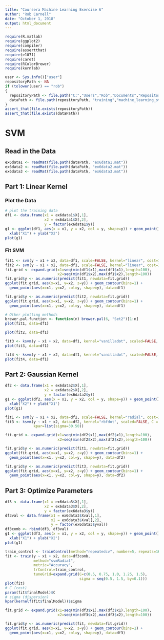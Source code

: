 ```yaml
---
title: "Coursera Machine Learning Exercise 6"
author: "Rob Carnell"
date: "October 1, 2018"
output: html_document
---
```


```r
require(R.matlab)
require(ggplot2)
require(compiler)
require(assertthat)
require(e1071)
require(caret)
require(RColorBrewer)
require(kernlab)

user <- Sys.info()["user"]
repositoryPath <- NA
if (tolower(user) == "rob")
{
  repositoryPath <- file.path("C:","Users","Rob","Documents","Repositories")
  dataPath <- file.path(repositoryPath, "training","machine_learning_standford_u","ex6","data")
}
assert_that(file.exists(repositoryPath))
assert_that(file.exists(dataPath))

```

# SVM

## Read in the Data

```r
ex6data1 <- readMat(file.path(dataPath, "ex6data1.mat"))
ex6data2 <- readMat(file.path(dataPath, "ex6data2.mat"))
ex6data3 <- readMat(file.path(dataPath, "ex6data3.mat"))
```

## Part 1: Linear Kernel 

### Plot the Data

```r
# plot the training data
df1 <- data.frame(x1 = ex6data1$X[,1], 
                  x2 = ex6data1$X[,2],
                  y = factor(ex6data1$y))
g1 <- ggplot(df1, aes(x = x1, y = x2, col = y, shape=y)) + geom_point() +
  xlab("X1") + ylab("X2")
plot(g1)
```

### Fit SVM

```r
fit1 <- svm(y ~ x1 + x2, data=df1, scale=FALSE, kernel="linear", cost=1)
fit2 <- svm(y ~ x1 + x2, data=df1, scale=FALSE, kernel="linear", cost=100)
fit.grid <- expand.grid(x1=seq(min(df1$x1),max(df1$x1),length=100),
                        x2=seq(min(df1$x2),max(df1$x2),length=100))
fit.grid$y <- as.numeric(predict(fit1, newdata=fit.grid))
ggplot(fit.grid, aes(x=x1, y=x2, z=y)) + geom_contour(bins=1) +
  geom_point(aes(x=x1, y=x2, col=y, shape=y), data=df1)

fit.grid$y <- as.numeric(predict(fit2, newdata=fit.grid))
ggplot(fit.grid, aes(x=x1, y=x2, z=y)) + geom_contour(bins=1) +
  geom_point(aes(x=x1, y=x2, col=y, shape=y), data=df1)

# Other plotting methods
brewer.pal.function <- function(n) brewer.pal(6, "Set2")[1:n]
plot(fit1, data=df1)

plot(fit2, data=df1)

fit3 <- ksvm(y ~ x1 + x2, data=df1, kernel="vanilladot", scaled=FALSE, C = 1)
plot(fit3, data=df1)

fit4 <- ksvm(y ~ x1 + x2, data=df1, kernel="vanilladot", scaled=FALSE, C = 100)
plot(fit4, data=df1)
```

## Part 2: Gaussian Kernel

```r
df2 <- data.frame(x1 = ex6data2$X[,1], 
                  x2 = ex6data2$X[,2],
                  y = factor(ex6data2$y))
g1 <- ggplot(df2, aes(x = x1, y = x2, col = y, shape=y)) + geom_point() +
  xlab("X2") + ylab("X1")
plot(g1)

fit1 <- svm(y ~ x1 + x2, data=df2, scale=FALSE, kernel="radial", cost=1, gamma=30)
fit3 <- ksvm(y ~ x1 + x2, data=df2, kernel="rbfdot", scaled=FALSE, C = 1,
             kpar=list(sigma=30.50))

fit.grid <- expand.grid(x1=seq(min(df2$x1),max(df2$x1),length=100),
                        x2=seq(min(df2$x2),max(df2$x2),length=100))

fit.grid$y <- as.numeric(predict(fit1, newdata=fit.grid))
ggplot(fit.grid, aes(x=x1, y=x2, z=y)) + geom_contour(bins=1) +
  geom_point(aes(x=x1, y=x2, col=y, shape=y), data=df2)

fit.grid$y <- as.numeric(predict(fit3, newdata=fit.grid))
ggplot(fit.grid, aes(x=x1, y=x2, z=y)) + geom_contour(bins=1) +
  geom_point(aes(x=x1, y=x2, col=y, shape=y), data=df2)

```

## Part 3: Optimize Parameters

```r
df3 <- data.frame(x1 = ex6data3$X[,1], 
                  x2 = ex6data3$X[,2],
                  y = factor(ex6data3$y))
df3val <- data.frame(x1 = ex6data3$Xval[,1],
                     x2 = ex6data3$Xval[,2],
                     y = factor(ex6data3$yval))
df3comb <- rbind(df3, df3val)
g1 <- ggplot(df3, aes(x = x1, y = x2, col = y, shape=y)) + geom_point() +
  xlab("X1") + ylab("X2")
plot(g1)

train_control <- trainControl(method="repeatedcv", number=5, repeats=10, verboseIter=FALSE)
fit <- train(y ~ x1 + x2, data=df3comb, 
             method="svmRadial",
             metric="Accuracy",
             trControl=train_control,
             tuneGrid=expand.grid(C=c(0.5, 0.75, 1.0, 1.25, 1.5),
                                  sigma = seq(0.5, 1.5, by=0.1)))
plot(fit)
# C (cost)
param(fit$finalModel)$C
# sigma (dispersion)
kpar(kernelf(fit$finalModel))$sigma

fit.grid <- expand.grid(x1=seq(min(df3$x1),max(df3$x1),length=100),
                        x2=seq(min(df3$x2),max(df3$x2),length=100))

fit.grid$y <- as.numeric(predict(fit, newdata=fit.grid))
ggplot(fit.grid, aes(x=x1, y=x2, z=y)) + geom_contour(bins=1) +
  geom_point(aes(x=x1, y=x2, col=y, shape=y), data=df3)

```
